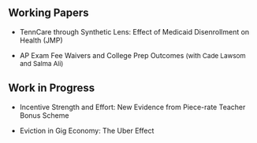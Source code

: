 ## Working Papers

-   TennCare through Synthetic Lens: Effect of Medicaid Disenrollment on Health (JMP)

-   AP Exam Fee Waivers and College Prep Outcomes <font size="2">(with Cade Lawsom and Salma Ali)</font>

## Work in Progress

-   Incentive Strength and Effort: New Evidence from Piece-rate Teacher Bonus Scheme

-   Eviction in Gig Economy: The Uber Effect
